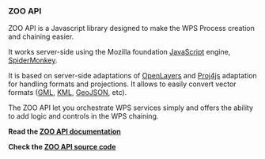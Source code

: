 

=== ZOO API ===

ZOO API is a Javascript library designed to make the WPS Process creation and chaining easier. 

It works server-side using the Mozilla foundation [https://developer.mozilla.org/en/JavaScript JavaScript] engine, [https://developer.mozilla.org/en/SpiderMonkey SpiderMonkey]. 

It is based on server-side adaptations of [http://openlayers.org OpenLayers] and [http://proj4js.org Proj4js] adaptation for handling formats and projections. It allows to easily convert vector formats ([http://www.opengeospatial.org/standards/gml GML], [http://code.google.com/apis/kml/documentation/ KML], [http://geojson.org/geojson-spec.html GeoJSON], etc). 

The ZOO API let you orchestrate WPS services simply and offers the ability to add logic and controls in the WPS chaining.

'''Read the [http://zoo-project.org/docs/api/index.html ZOO API documentation]'''

'''Check the [http://zoo-project.org/trac/browser/branches/branch-1.2/zoo-api ZOO API source code]'''








